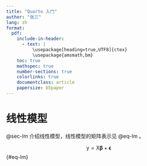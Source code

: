 ```yaml
---
title: "Quarto 入门"
author: "张三"
lang: zh
format:
  pdf:
    include-in-header:
      - text: |
          \usepackage[heading=true,UTF8]{ctex} 
          \usepackage{amsmath,bm}
    toc: true
    mathspec: true
    number-sections: true
    colorlinks: true
    documentclass: article
    papersize: b5paper
---
```


# 线性模型 {#sec-lm}

@sec-lm 介绍线性模型，线性模型的矩阵表示见 @eq-lm 。

$$
\bm{\mathsf{y}} = \bm{\mathsf{X}}\bm{\beta} + \bm{\epsilon}
$$ {#eq-lm}
